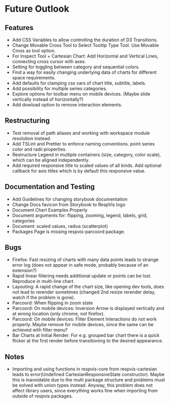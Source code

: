
<Meta title='Future Outlook'></Meta>

# Future Outlook



## Features

- Add CSS Variables to allow controlling the duration of D3
  Transitions.
- Change Movable Cross Tool to Select Tooltip Type Tool.
  Use Movable Cross as tool option.
- For Inspect Tool + Cartesian Chart: Add Horizontal and Vertical Lines, connecting cross cursor with axes.
- Setting for toggling between category and sequential colors.
- Find a way for easily changing underlying data of charts for different space requirements.
- Add defaults for clamping css vars of chart title, subtitle, labels.
- Add possibility for multiple series categories.
- Explore options for toolbar menu on mobile devices. (Maybe slide vertically instead of horizontally?)
- Add dowload option to remove interaction elements.

## Restructuring

- Test removal of path aliases and working with workspace
  module resolution instead.
- Add TSLint and Prettier to enforce naming conventions.
  point series color and radii properties.
- Restructure Legend in multiple containers (size, category, color scale),
  which can be aligned independently.
- Add required responsive title to scaled values of all kinds.
  Add optional callback for axis titles which is by default this responsive value.

## Documentation and Testing

- Add Guidelines for changing storybook documentation
- Change Docs favicon from Storybook to RespVis logo
- Document Chart Examples Properly
- Document arguments for: flipping, zooming, legend, labels, grid, categories
- Document: scaled values, radius (scatterplot)
- Packages Page is missing respvis-parcoord package.



## Bugs

- Firefox: Fast resizing of charts with many data points leads to strange error log
  (does not appear in safe mode, probably because of an extension?)
- Rapid linear filtering needs additional update or points can be lost. Reproduce in multi-line chart.
- Layouting: A rapid change of the chart size, like opening dev tools, does not lead to rerender
  sometimes (changed 2nd resize rerender delay, watch if the problem is gone).
- Parcoord: When flipping in zoom state
- Parcoord: On mobile devices: Inversion Arrow is displayed vertically and at wrong location (only chrome, not firefox).
- Parcoord: On mobile devices: Filter Element Interactions do not work properly. Maybe remove for mobile devices,
  since the same can be achieved with filter menu?
- Bar Charts at Initial Render: For e.g. grouped bar chart there is a quick flicker at the first render before
  transitioning to the desired appearance.


## Notes

- Importing and using functions in respvis-core from respvis-cartesian
  leads to error(Undefined CartesianResponsiveState constructor). Maybe
  this is inavoidable due to the multi package structure and problems must
  be solved with union types instead. Anyway, this problem does not affect
  library users, since everything works fine when importing from outside of
  respvis packages.



